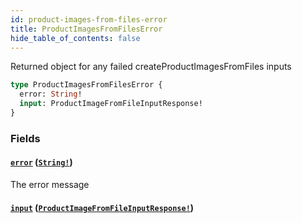 ```yaml
---
id: product-images-from-files-error
title: ProductImagesFromFilesError
hide_table_of_contents: false
---
```



Returned object for any failed createProductImagesFromFiles inputs

```graphql
type ProductImagesFromFilesError {
  error: String!
  input: ProductImageFromFileInputResponse!
}
```


### Fields

#### [`error`](#) ([`String!`](/developers/demandhq-apis/demand-api/graphql/reference/scalars/string))

The error message


#### [`input`](#) ([`ProductImageFromFileInputResponse!`](/developers/demandhq-apis/demand-api/graphql/reference/objects/product-image-from-file-input-response))






